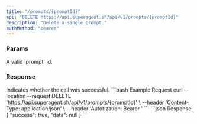 ```yaml
---
title: "/prompts/{promptId}"
api: "DELETE https://api.superagent.sh/api/v1/prompts/{promptId}"
description: "Delete a single prompt."
authMethod: "bearer"
---
```


### Params

<ParamField path="promptId" required type="string">
  A valid `prompt` id.
</ParamField>

### Response

<ResponseField name="success" type="boolean">
  Indicates whether the call was successful.
</ResponseField>

<RequestExample>
```bash Example Request
curl --location --request DELETE 'https://api.superagent.sh/api/v1/prompts/{promptId}' \
--header 'Content-Type: application/json' \
--header 'Autorization: Bearer <token>'
```
</RequestExample>

<ResponseExample>
```json Response
{
  "success": true,
  "data": null
}
```
</ResponseExample>
